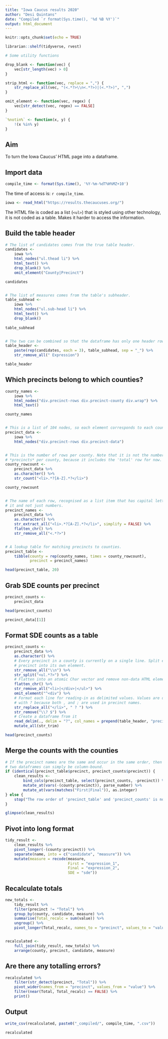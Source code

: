 ```yaml
---
title: "Iowa Caucus results 2020"
author: "Desi Quintans"
date: "Compiled `r format(Sys.time(), '%d %B %Y')`"
output: html_document
---
```


```r
knitr::opts_chunk$set(echo = TRUE)

librarian::shelf(tidyverse, rvest)
```

```r
# Some utility functions

drop_blank <- function(vec) {
    vec[str_length(vec) > 0]
}

strip_html <- function(vec, replace = ",") {
    str_replace_all(vec, "(<.*?>\\n<.*?>)|(<.*?>)", ",")
}

omit_element <- function(vec, regex) {
    vec[str_detect(vec, regex) == FALSE]
}

`%notin%` <- function(x, y) {
    !(x %in% y)
}
```


## Aim

To turn the Iowa Caucus' HTML page into a dataframe.



## Import data

```r
compile_time <- format(Sys.time(), '%Y-%m-%dT%H%MZ+10')
```


The time of access is: `r compile_time`.

```r
iowa <- read_html("https://results.thecaucuses.org/")
```

The HTML file is coded as a list (`<ul>`) that is styled using other technology, it is not coded as a table. Makes it harder to access the information.



## Build the table header

```r
# The list of candidates comes from the true table header.
candidates <- 
    iowa %>% 
    html_nodes("ul.thead li") %>% 
    html_text() %>% 
    drop_blank() %>% 
    omit_element("County|Precinct")

candidates


# The list of measures comes from the table's subheader.
table_subhead <- 
    iowa %>% 
    html_nodes("ul.sub-head li") %>% 
    html_text() %>% 
    drop_blank()
    
table_subhead


# The two can be combined so that the dataframe has only one header row.
table_header <- 
    paste(rep(candidates, each = 3), table_subhead, sep = "_") %>% 
    str_remove_all(" Expression")

table_header
```


## Which precincts belong to which counties?

```r
county_names <- 
    iowa %>% 
    html_nodes("div.precinct-rows div.precinct-county div.wrap") %>% 
    html_text()

county_names


# This is a list of 104 nodes, so each element corresponds to each county.
precinct_data <- 
    iowa %>% 
    html_nodes("div.precinct-rows div.precinct-data")


# This is the number of rows per county. Note that it is not the number of 
# *precincts* per county, because it includes the 'total' row for now.
county_rowcount <- 
    precinct_data %>% 
    as.character() %>% 
    str_count("<li>.*?[A-Z].*?</li>")

county_rowcount


# The name of each row, recognised as a list item that has capital letters in 
# it and not just numbers.
precinct_names <- 
    precinct_data %>% 
    as.character() %>% 
    str_extract_all("<li>.*?[A-Z].*?</li>", simplify = FALSE) %>% 
    flatten_chr() %>% 
    str_remove_all("<.*?>")


# A lookup table for matching precincts to counties.
precinct_table <- 
    tibble(county = rep(county_names, times = county_rowcount),
           precinct = precinct_names)

head(precinct_table, 20)
```


## Grab SDE counts per precinct

```r
precinct_counts <- 
    precinct_data

head(precinct_counts)

precinct_data[[1]]
```


## Format SDE counts as a table

```r
precinct_counts <- 
    precinct_data %>% 
    as.character() %>% 
    # Every precinct in a county is currently on a single line. Split each 
    # precinct into its own element.
    str_remove_all("\\n") %>% 
    str_split("<ul.*?>") %>% 
    # Flatten into an atomic Char vector and remove non-data HTML elements
    flatten_chr() %>% 
    str_remove_all("<li>|</div>|</ul>") %>% 
    omit_element("^<div") %>% 
    # Format each line for reading-in as delimited values. Values are delimited
    # with ? because both , and ; are used in precinct names.
    str_replace_all("</li>", " ? ") %>% 
    str_remove("\\? $") %>% 
    # Create a dataframe from it
    read_delim(., delim = "?", col_names = prepend(table_header, "precinct")) %>% 
    mutate_all(str_trim)

head(precinct_counts)
```


## Merge the counts with the counties

```r
# If the precinct names are the same and occur in the same order, then the 
# two dataframes can simply be column-bound.
if (identical(precinct_table$precinct, precinct_counts$precinct)) {
    clean_results <- 
        bind_cols(precinct_table, select(precinct_counts, -precinct)) %>%
        mutate_at(vars(-(county:precinct)), parse_number) %>% 
        mutate_at(vars(matches("First|Final")), as.integer)
} else {
    stop("The row order of 'precinct_table' and 'precinct_counts' is not identical.")
}

glimpse(clean_results)
```



## Pivot into long format


```r
tidy_result <- 
    clean_results %>% 
    pivot_longer(-(county:precinct)) %>% 
    separate(name, into = c("candidate", "measure")) %>% 
    mutate(measure = recode(measure, 
                            First = "expression_1", 
                            Final = "expression_2",
                            SDE = "sde"))
```


## Recalculate totals

```r
new_totals <- 
    tidy_result %>% 
    filter(precinct != "Total") %>% 
    group_by(county, candidate, measure) %>% 
    summarise(Total_recalc = sum(value)) %>% 
    ungroup() %>% 
    pivot_longer(Total_recalc, names_to = "precinct", values_to = "value")


recalculated <- 
    full_join(tidy_result, new_totals) %>% 
    arrange(county, precinct, candidate, measure)
```


## Are there any totalling errors?

```r
recalculated %>% 
    filter(str_detect(precinct, "Total")) %>% 
    pivot_wider(names_from = "precinct", values_from = "value") %>% 
    filter(near(Total, Total_recalc) == FALSE) %>% 
    print()
```


## Output

```r
write_csv(recalculated, paste0("_compiled/", compile_time, ".csv"))

recalculated
```

